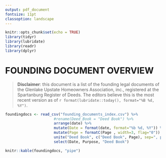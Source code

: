 ```yaml
---
output: pdf_document
fontsize: 11pt
classoption: landscape
---
```


```r
knitr::opts_chunk$set(echo = TRUE)
library(tidyr)
library(lubridate)
library(readr)
library(dplyr)


```
# FOUNDING DOCUMENT OVERVIEW

> **Disclaimer**: this document is a list of the founding legal documents of the Glenlake Upstate Homeowners Association, inc., registered at the Spartanburg Register of Deeds. The editors believe this is the most recent version as of `r format(lubridate::today(), format="%B %d, %Y")`.

```r
foundingdocs <- read_csv("founding_documents_index.csv") %>% 
                      #rename(Deed_Book = "Deed Book") %>%
                      arrange(date) %>% 
                      mutate(Date = format(date, format="%b %d, %Y")) %>%
                      mutate(Page = formatC(Page , width=3, flag="0")) %>%
                      unite("Deed Book", c("Deed Book", Page), sep=", p.") %>%
                      select(Date, Purpose, "Deed Book")
```

```r
knitr::kable(foundingdocs, "pipe")
```


